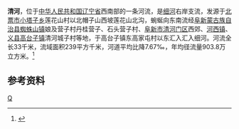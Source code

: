 {{Otheruses|清河|other=同名或類似名的其它條目描述}}
'''清河'''，位于[[中华人民共和国|中华人民共和国]][[辽宁省|辽宁省]]西南部的一条河流，是[[细河_(大凌河)|细河]]右岸支流，发源于[[北票市|北票市]][[小塔子乡|小塔子乡]]莲花山村以北帽子山西坡莲花山北沟，蜿蜒向东南流经[[阜新蒙古族自治县|阜新蒙古族自治县]][[蜘蛛山镇|蜘蛛山镇]]娘及营子村丹桂营子、石头营子村、[[阜新市|阜新市]][[清河门区|清河门区]]西郊、[[河西镇_(阜新市)|河西镇]]、[[义县|义县]][[高台子镇_(义县)|高台子镇]]清河城子村等地，于高台子镇东高家屯村以东汇入汇入细河。河流全长33千米，流域面积239平方千米，河道平均比降7.67‰，年均径流量903.8万立方米。<ref name="中国河湖大典">{{cite book zh |author=《[[中国河湖大典|中国河湖大典]]》编纂委员会 |title=《中国河湖大典·黑龙江、辽河卷》 |format=M |edition=1 |location=北京 |publisher=中国水利水电出版社 |date=2014年4月 |pages=363页 |id= ISBN 978-7-5170-1950-3}}</ref>
==参考资料==
{{reflist}}

{{China-river-stub}}
[[Category:辽宁河流|Q]]